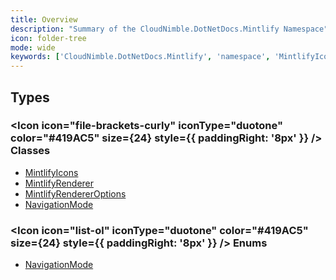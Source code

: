 ```yaml
---
title: Overview
description: "Summary of the CloudNimble.DotNetDocs.Mintlify Namespace"
icon: folder-tree
mode: wide
keywords: ['CloudNimble.DotNetDocs.Mintlify', 'namespace', 'MintlifyIcons', 'MintlifyRenderer', 'MintlifyRendererOptions', 'NavigationMode']
---
```


## Types

### <Icon icon="file-brackets-curly" iconType="duotone" color="#419AC5" size={24} style={{ paddingRight: '8px' }} /> Classes

- [MintlifyIcons](MintlifyIcons.mdx)
- [MintlifyRenderer](MintlifyRenderer.mdx)
- [MintlifyRendererOptions](MintlifyRendererOptions.mdx)
- [NavigationMode](NavigationMode.mdx)

### <Icon icon="list-ol" iconType="duotone" color="#419AC5" size={24} style={{ paddingRight: '8px' }} /> Enums

- [NavigationMode](NavigationMode.mdx)

